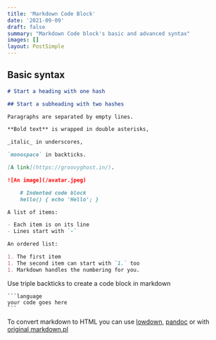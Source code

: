 ```yaml
---
title: 'Markdown Code Block'
date: '2021-09-09'
draft: false
summary: "Markdown Code block's basic and advanced syntax"
images: []
layout: PostSimple
---
```


## Basic syntax

```md
# Start a heading with one hash

## Start a subheading with two hashes

Paragraphs are separated by empty lines.

**Bold text** is wrapped in double asterisks,

_italic_ in underscores,

`monospace` in backticks.

[A link](https://groovyghost.in/).

![An image](/avatar.jpeg)

    # Indented code block
    hello() { echo 'Hello'; }

A list of items:

- Each item is on its line
- Lines start with `-`

An ordered list:

1. The first item
1. The second item can start with `1.` too
1. Markdown handles the numbering for you.

```

Use triple backticks to create a code block in markdown

````
```language
your code goes here
```
````


To convert markdown to HTML you can use [lowdown](https://kristaps.bsd.lv/lowdown/), [pandoc](https://pandoc.org/) or with [original markdown.pl](https://daringfireball.net/projects/markdown/)
